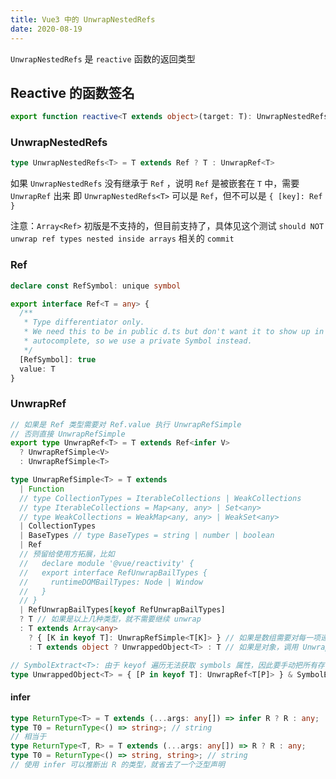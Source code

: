 ```yaml
---
title: Vue3 中的 UnwrapNestedRefs
date: 2020-08-19
---
```


`UnwrapNestedRefs` 是 `reactive` 函数的返回类型

## Reactive 的函数签名

```ts
export function reactive<T extends object>(target: T): UnwrapNestedRefs<T>
```

### UnwrapNestedRefs

```ts
type UnwrapNestedRefs<T> = T extends Ref ? T : UnwrapRef<T>
```

如果 `UnwrapNestedRefs` 没有继承于 `Ref` ，说明 `Ref` 是被嵌套在 `T` 中，需要 `UnwrapRef` 出来
即 `UnwrapNestedRefs<T>` 可以是 `Ref`，但不可以是 `{ [key]: Ref }`

注意：`Array<Ref>` 初版是不支持的，但目前支持了，具体见这个测试 `should NOT unwrap ref types nested inside arrays` 相关的 `commit`

### Ref

```ts
declare const RefSymbol: unique symbol

export interface Ref<T = any> {
  /**
   * Type differentiator only.
   * We need this to be in public d.ts but don't want it to show up in IDE
   * autocomplete, so we use a private Symbol instead.
   */
  [RefSymbol]: true
  value: T
}
```

### UnwrapRef

```ts
// 如果是 Ref 类型需要对 Ref.value 执行 UnwrapRefSimple
// 否则直接 UnwrapRefSimple
export type UnwrapRef<T> = T extends Ref<infer V>
  ? UnwrapRefSimple<V>
  : UnwrapRefSimple<T>

type UnwrapRefSimple<T> = T extends
  | Function
  // type CollectionTypes = IterableCollections | WeakCollections
  // type IterableCollections = Map<any, any> | Set<any>
  // type WeakCollections = WeakMap<any, any> | WeakSet<any>
  | CollectionTypes
  | BaseTypes // type BaseTypes = string | number | boolean
  | Ref
  // 预留给使用方拓展，比如
  //   declare module '@vue/reactivity' {
  //   export interface RefUnwrapBailTypes {
  //     runtimeDOMBailTypes: Node | Window
  //   }
  // }
  | RefUnwrapBailTypes[keyof RefUnwrapBailTypes]
  ? T // 如果是以上几种类型，就不需要继续 unwrap
  : T extends Array<any>
    ? { [K in keyof T]: UnwrapRefSimple<T[K]> } // 如果是数组需要对每一项递归 UnwrapRefSimple
    : T extends object ? UnwrappedObject<T> : T // 如果是对象，调用 UnwrappedObject ，也会对对象的每一个 value 重新调用 UnwrapRef

// SymbolExtract<T>: 由于 keyof 遍历无法获取 symbols 属性，因此要手动把所有存在的 symbol 加回去
type UnwrappedObject<T> = { [P in keyof T]: UnwrapRef<T[P]> } & SymbolExtract<T>
```

#### infer

```ts
type ReturnType<T> = T extends (...args: any[]) => infer R ? R : any;
type T0 = ReturnType<() => string>; // string
// 相当于
type ReturnType<T, R> = T extends (...args: any[]) => R ? R : any;
type T0 = ReturnType<() => string, string>; // string
// 使用 infer 可以推断出 R 的类型，就省去了一个泛型声明
```
